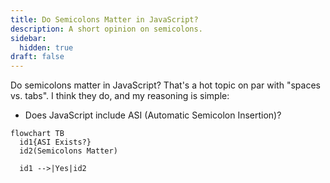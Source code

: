 ```yaml
---
title: Do Semicolons Matter in JavaScript?
description: A short opinion on semicolons.
sidebar:
  hidden: true
draft: false
---
```



Do semicolons matter in JavaScript? That's a hot topic on par with "spaces vs. tabs". I think they do, and my reasoning is simple:

- Does JavaScript include ASI (Automatic Semicolon Insertion)?

```mermaid
flowchart TB
  id1{ASI Exists?}
  id2(Semicolons Matter)
  
  id1 -->|Yes|id2
```
